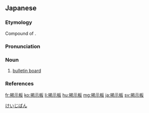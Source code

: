 {{also|揭示板}}
==Japanese==
{{wikipedia|lang=ja}}
{{ja-kanjitab|けい|じ|ばん|yomi=o}}

===Etymology===
Compound of {{affix|sort=けいじばん|ja|掲示|tr1=keiji|t1=bulletin|板|tr2=ban|t2=board}}.

===Pronunciation===
{{ja-pron|yomi=o|けいじばん|acc=0|acc_ref=DJR,NHK}}

===Noun===
{{ja-noun|けいじばん}}

# [[bulletin board]]

===References===
<references/>

[[Category:ja:Internet|けいじばん]]

[[fr:掲示板]]
[[ko:掲示板]]
[[li:掲示板]]
[[hu:掲示板]]
[[mg:掲示板]]
[[ja:掲示板]]
[[sv:掲示板]]